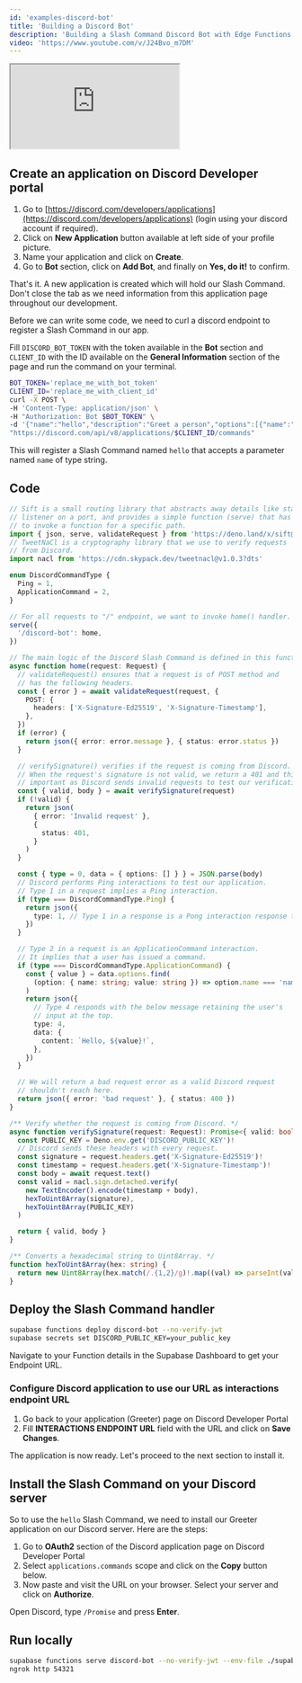 ```yaml
---
id: 'examples-discord-bot'
title: 'Building a Discord Bot'
description: 'Building a Slash Command Discord Bot with Edge Functions.'
video: 'https://www.youtube.com/v/J24Bvo_m7DM'
---
```


<div class="video-container">
  <iframe
    src="https://www.youtube-nocookie.com/embed/J24Bvo_m7DM"
    frameBorder="1"
    allow="accelerometer; autoplay; clipboard-write; encrypted-media; gyroscope; picture-in-picture"
    allowFullScreen
  ></iframe>
</div>

## Create an application on Discord Developer portal

1. Go to [https://discord.com/developers/applications](https://discord.com/developers/applications) (login using your discord account if required).
2. Click on **New Application** button available at left side of your profile picture.
3. Name your application and click on **Create**.
4. Go to **Bot** section, click on **Add Bot**, and finally on **Yes, do it!** to confirm.

That's it. A new application is created which will hold our Slash Command. Don't close the tab as we need information from this application page throughout our development.

Before we can write some code, we need to curl a discord endpoint to register a Slash Command in our app.

Fill `DISCORD_BOT_TOKEN` with the token available in the **Bot** section and `CLIENT_ID` with the ID available on the **General Information** section of the page and run the command on your terminal.

```bash
BOT_TOKEN='replace_me_with_bot_token'
CLIENT_ID='replace_me_with_client_id'
curl -X POST \
-H 'Content-Type: application/json' \
-H "Authorization: Bot $BOT_TOKEN" \
-d '{"name":"hello","description":"Greet a person","options":[{"name":"name","description":"The name of the person","type":3,"required":true}]}' \
"https://discord.com/api/v8/applications/$CLIENT_ID/commands"
```

This will register a Slash Command named `hello` that accepts a parameter named `name` of type string.

## Code

```ts index.ts
// Sift is a small routing library that abstracts away details like starting a
// listener on a port, and provides a simple function (serve) that has an API
// to invoke a function for a specific path.
import { json, serve, validateRequest } from 'https://deno.land/x/sift@0.6.0/mod.ts'
// TweetNaCl is a cryptography library that we use to verify requests
// from Discord.
import nacl from 'https://cdn.skypack.dev/tweetnacl@v1.0.3?dts'

enum DiscordCommandType {
  Ping = 1,
  ApplicationCommand = 2,
}

// For all requests to "/" endpoint, we want to invoke home() handler.
serve({
  '/discord-bot': home,
})

// The main logic of the Discord Slash Command is defined in this function.
async function home(request: Request) {
  // validateRequest() ensures that a request is of POST method and
  // has the following headers.
  const { error } = await validateRequest(request, {
    POST: {
      headers: ['X-Signature-Ed25519', 'X-Signature-Timestamp'],
    },
  })
  if (error) {
    return json({ error: error.message }, { status: error.status })
  }

  // verifySignature() verifies if the request is coming from Discord.
  // When the request's signature is not valid, we return a 401 and this is
  // important as Discord sends invalid requests to test our verification.
  const { valid, body } = await verifySignature(request)
  if (!valid) {
    return json(
      { error: 'Invalid request' },
      {
        status: 401,
      }
    )
  }

  const { type = 0, data = { options: [] } } = JSON.parse(body)
  // Discord performs Ping interactions to test our application.
  // Type 1 in a request implies a Ping interaction.
  if (type === DiscordCommandType.Ping) {
    return json({
      type: 1, // Type 1 in a response is a Pong interaction response type.
    })
  }

  // Type 2 in a request is an ApplicationCommand interaction.
  // It implies that a user has issued a command.
  if (type === DiscordCommandType.ApplicationCommand) {
    const { value } = data.options.find(
      (option: { name: string; value: string }) => option.name === 'name'
    )
    return json({
      // Type 4 responds with the below message retaining the user's
      // input at the top.
      type: 4,
      data: {
        content: `Hello, ${value}!`,
      },
    })
  }

  // We will return a bad request error as a valid Discord request
  // shouldn't reach here.
  return json({ error: 'bad request' }, { status: 400 })
}

/** Verify whether the request is coming from Discord. */
async function verifySignature(request: Request): Promise<{ valid: boolean; body: string }> {
  const PUBLIC_KEY = Deno.env.get('DISCORD_PUBLIC_KEY')!
  // Discord sends these headers with every request.
  const signature = request.headers.get('X-Signature-Ed25519')!
  const timestamp = request.headers.get('X-Signature-Timestamp')!
  const body = await request.text()
  const valid = nacl.sign.detached.verify(
    new TextEncoder().encode(timestamp + body),
    hexToUint8Array(signature),
    hexToUint8Array(PUBLIC_KEY)
  )

  return { valid, body }
}

/** Converts a hexadecimal string to Uint8Array. */
function hexToUint8Array(hex: string) {
  return new Uint8Array(hex.match(/.{1,2}/g)!.map((val) => parseInt(val, 16)))
}
```

## Deploy the Slash Command handler

```bash
supabase functions deploy discord-bot --no-verify-jwt
supabase secrets set DISCORD_PUBLIC_KEY=your_public_key
```

Navigate to your Function details in the Supabase Dashboard to get your Endpoint URL.

### Configure Discord application to use our URL as interactions endpoint URL

1. Go back to your application (Greeter) page on Discord Developer Portal
2. Fill **INTERACTIONS ENDPOINT URL** field with the URL and click on **Save Changes**.

The application is now ready. Let's proceed to the next section to install it.

## Install the Slash Command on your Discord server

So to use the `hello` Slash Command, we need to install our Greeter application on our Discord server. Here are the steps:

1. Go to **OAuth2** section of the Discord application page on Discord Developer Portal
2. Select `applications.commands` scope and click on the **Copy** button below.
3. Now paste and visit the URL on your browser. Select your server and click on **Authorize**.

Open Discord, type `/Promise` and press **Enter**.

## Run locally

```bash
supabase functions serve discord-bot --no-verify-jwt --env-file ./supabase/.env.local
ngrok http 54321
```

